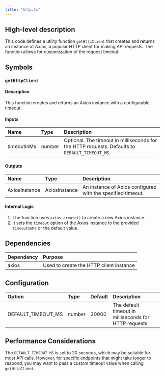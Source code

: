 ```yaml
---
title: "http.ts"
---
```


## High-level description
This code defines a utility function `getHttpClient` that creates and returns an instance of Axios, a popular HTTP client for making API requests. The function allows for customization of the request timeout.

## Symbols

### `getHttpClient`
#### Description
This function creates and returns an Axios instance with a configurable timeout.

#### Inputs
| Name | Type | Description |
|:-----|:-----|:------------|
| timeoutInMs | number | Optional. The timeout in milliseconds for the HTTP requests. Defaults to `DEFAULT_TIMEOUT_MS`. |

#### Outputs
| Name | Type | Description |
|:-----|:-----|:------------|
| AxiosInstance | AxiosInstance | An instance of Axios configured with the specified timeout. |

#### Internal Logic
1. The function uses `axios.create()` to create a new Axios instance.
2. It sets the `timeout` option of the Axios instance to the provided `timeoutInMs` or the default value.

## Dependencies
| Dependency | Purpose |
|:-----------|:--------|
| axios | Used to create the HTTP client instance |

## Configuration
| Option | Type | Default | Description |
|:-------|:-----|:--------|:------------|
| DEFAULT_TIMEOUT_MS | number | 20000 | The default timeout in milliseconds for HTTP requests |

## Performance Considerations
The `DEFAULT_TIMEOUT_MS` is set to 20 seconds, which may be suitable for most API calls. However, for specific endpoints that might take longer to respond, you may want to pass a custom timeout value when calling `getHttpClient`.